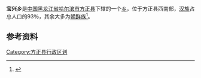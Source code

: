 {{中国乡级行政区
| 行政区全称 = 宝兴乡
| 上级行政区 = [[黑龙江省|黑龙江省]][[哈尔滨市|哈尔滨市]][[方正县|方正县]]
| 行政区类别 = [[乡|乡]]
| LowerDivisions = 14个行政村
| 行政区划代码 = 230124204
| 总面积 = 71.25平方公里
| 户籍人口 = 11717人
| 常住人口 = 
| 行政区划 = 
| 官方网站 =
| 邮政编码 =150000
| 毗邻行政区 =
}}

'''宝兴乡'''是[[中国|中国]][[黑龙江省|黑龙江省]][[哈尔滨市|哈尔滨市]][[方正县|方正县]]下辖的一个[[乡|乡]]，位于方正县西南部，[[汉族|汉族]]占总人口的93％，其余大多为[[朝鲜族|朝鲜族]]<ref>{{Cite web |url=http://www.chinaquhua.cn/heilongjiang/ |title=宝兴乡 |access-date=2011-08-26 |archive-date=2011-08-22 |archive-url=https://web.archive.org/web/20110822123644/http://www.chinaquhua.cn/heilongjiang/ |dead-url=yes }}</ref>。

==参考资料==
{{reflist}}

{{方正县行政区划}}

[[Category:方正县行政区划|Category:方正县行政区划]]